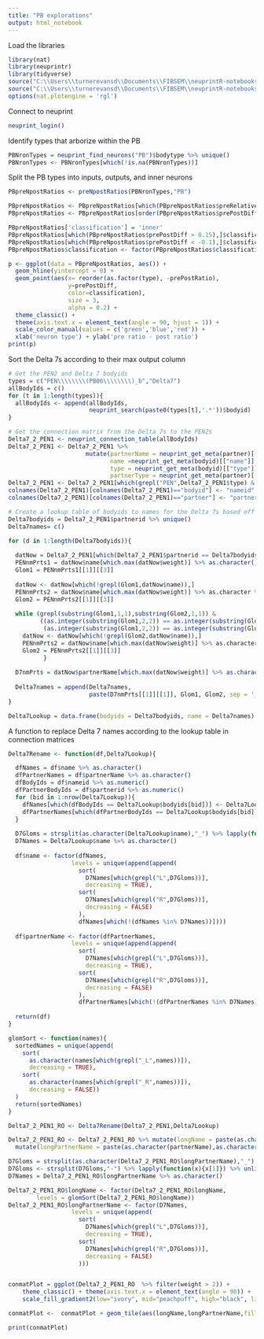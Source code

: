```yaml
---
title: "PB explorations"
output: html_notebook
---
```


Load the libraries
```r
library(nat)
library(neuprintr)
library(tidyverse)
source("C:\\Users\\turnerevansd\\Documents\\FIBSEM\\neuprintR-notebooks\\pathways.R")
source("C:\\Users\\turnerevansd\\Documents\\FIBSEM\\neuprintR-notebooks\\visualizeConnectivityTables.R")
options(nat.plotengine = 'rgl')
```

Connect to neuprint
```r
neuprint_login()
```

Identify types that arborize within the PB
```r
PBNronTypes = neuprint_find_neurons("PB")$bodytype %>% unique()
PBNronTypes <- PBNronTypes[which(!is.na(PBNronTypes))]
```

Split the PB types into inputs, outputs, and inner neurons
```r
PBpreNpostRatios <- preNpostRatios(PBNronTypes,"PB")

PBpreNpostRatios <- PBpreNpostRatios[which(PBpreNpostRatios$preRelative > 0.02 | PBpreNpostRatios$postRelative > 0.02),]
PBpreNpostRatios <- PBpreNpostRatios[order(PBpreNpostRatios$prePostDiff),]

PBpreNpostRatios['classification'] = 'inner'
PBpreNpostRatios[which(PBpreNpostRatios$prePostDiff > 0.15),]$classification = 'input'
PBpreNpostRatios[which(PBpreNpostRatios$prePostDiff < -0.1),]$classification = 'output'
PBpreNpostRatios$classification <- factor(PBpreNpostRatios$classification, levels = c('input','inner','output'))

p <- ggplot(data = PBpreNpostRatios, aes()) + 
  geom_hline(yintercept = 0) +
  geom_point(aes(x= reorder(as.factor(type), -prePostRatio),
                 y=prePostDiff,
                 color=classification),
                 size = 3,
                 alpha = 0.2) +
  theme_classic() +
  theme(axis.text.x = element_text(angle = 90, hjust = 1)) +
  scale_color_manual(values = c('green','blue','red')) +
  xlab('neuron type') + ylab('pre ratio - post ratio')
print(p)
```

Sort the Delta 7s according to their max output column
```r
# Get the PEN2 and Delta 7 bodyids
types = c("PEN\\\\\\\\(PB06\\\\\\\\)_b","Delta7")
allBodyIds = c()
for (t in 1:length(types)){
  allBodyIds <- append(allBodyIds,
                       neuprint_search(paste0(types[t],'.*'))$bodyid)
}

# Get the connection matrix from the Delta 7s to the PEN2s
Delta7_2_PEN1 <- neuprint_connection_table(allBodyIds)
Delta7_2_PEN1 <- Delta7_2_PEN1 %>%
                      mutate(partnerName = neuprint_get_meta(partner)[["name"]],
                             name =neuprint_get_meta(bodyid)[["name"]],
                             type = neuprint_get_meta(bodyid)[["type"]],
                             partnerType = neuprint_get_meta(partner)[["type"]])  
Delta7_2_PEN1 <- Delta7_2_PEN1[which(grepl("PEN",Delta7_2_PEN1$type) & grepl("Delta7",Delta7_2_PEN1$partnerType)),]
colnames(Delta7_2_PEN1)[colnames(Delta7_2_PEN1)=="bodyid"] <- "nameid"
colnames(Delta7_2_PEN1)[colnames(Delta7_2_PEN1)=="partner"] <- "partnerid"

# Create a lookup table of bodyids to names for the Delta 7s based off of where they strongly output to the PEN2s
Delta7bodyids = Delta7_2_PEN1$partnerid %>% unique()
Delta7names= c()

for (d in 1:length(Delta7bodyids)){
  
  datNow = Delta7_2_PEN1[which(Delta7_2_PEN1$partnerid == Delta7bodyids[d]),]
  PENnmPrts1 = datNow$name[which.max(datNow$weight)] %>% as.character() %>% strsplit('_')
  Glom1 = PENnmPrts1[[1]][[3]]
  
  datNow <- datNow[which(!grepl(Glom1,datNow$name)),]
  PENnmPrts2 = datNow$name[which.max(datNow$weight)] %>% as.character %>% strsplit('_')
  Glom2 = PENnmPrts2[[1]][[3]]
  
  while (grepl(substring(Glom1,1,1),substring(Glom2,1,1)) &
         ((as.integer(substring(Glom1,2,2)) == as.integer(substring(Glom2,2,2))+1)|
          (as.integer(substring(Glom1,2,2)) == as.integer(substring(Glom2,2,2))-1))) {
    datNow <- datNow[which(!grepl(Glom2,datNow$name)),]
    PENnmPrts2 = datNow$name[which.max(datNow$weight)] %>% as.character %>% strsplit('_')
    Glom2 = PENnmPrts2[[1]][[3]]
          }
  
  D7nmPrts = datNow$partnerName[which.max(datNow$weight)] %>% as.character() %>% strsplit('_')
  
  Delta7names = append(Delta7names,
                       paste(D7nmPrts[[1]][[1]], Glom1, Glom2, sep = '_'))
}

Delta7Lookup = data.frame(bodyids = Delta7bodyids, name = Delta7names)

```

A function to replace Delta 7 names according to the lookup table in connection matrices
```r

Delta7Rename <- function(df,Delta7Lookup){

  dfNames = df$name %>% as.character()
  dfPartnerNames = df$partnerName %>% as.character()
  dfBodyIds = df$nameid %>% as.numeric()
  dfPartnerBodyIds = df$partnerid %>% as.numeric()
  for (bid in 1:nrow(Delta7Lookup)){
    dfNames[which(dfBodyIds == Delta7Lookup$bodyids[bid])] <- Delta7Lookup$name[bid] %>% as.character()
    dfPartnerNames[which(dfPartnerBodyIds == Delta7Lookup$bodyids[bid])] <- Delta7Lookup$name[bid] %>% as.character()
  }
  
  D7Gloms = strsplit(as.character(Delta7Lookup$name),"_") %>% lapply(function(x){x[3]}) %>% unlist()
  D7Names = Delta7Lookup$name %>% as.character()
  
  df$name <- factor(dfNames,
                  levels = unique(append(append(
                    sort(
                      D7Names[which(grepl("L",D7Gloms))],
                      decreasing = TRUE),
                    sort(
                      D7Names[which(grepl("R",D7Gloms))],
                      decreasing = FALSE)
                    ),
                    dfNames[which(!(dfNames %in% D7Names))])))
  
  df$partnerName <- factor(dfPartnerNames,
                  levels = unique(append(append(
                    sort(
                      D7Names[which(grepl("L",D7Gloms))],
                      decreasing = TRUE),
                    sort(
                      D7Names[which(grepl("R",D7Gloms))],
                      decreasing = FALSE)
                    ),
                    dfPartnerNames[which(!(dfPartnerNames %in% D7Names))])))
  
  return(df)
}
```

```r

glomSort <- function(names){
  sortedNames = unique(append(
    sort(
      as.character(names[which(grepl("_L",names))]),
      decreasing = TRUE),
    sort(
      as.character(names[which(grepl("_R",names))]),
      decreasing = FALSE))
  )
  return(sortedNames)
}

```

```r
Delta7_2_PEN1_RO <- Delta7Rename(Delta7_2_PEN1,Delta7Lookup)

Delta7_2_PEN1_RO <- Delta7_2_PEN1_RO %>% mutate(longName = paste(as.character(name),as.character(nameid),sep='-')) %>%
  mutate(longPartnerName = paste(as.character(partnerName),as.character(partnerid),sep='-'))

D7Gloms = strsplit(as.character(Delta7_2_PEN1_RO$longPartnerName),"_") %>% lapply(function(x){x[3]}) %>% unlist()
D7Gloms <- strsplit(D7Gloms,"-") %>% lapply(function(x){x[1]}) %>% unlist()
D7Names = Delta7_2_PEN1_RO$longPartnerName %>% as.character()

Delta7_2_PEN1_RO$longName <- factor(Delta7_2_PEN1_RO$longName,
        levels = glomSort(Delta7_2_PEN1_RO$longName))
Delta7_2_PEN1_RO$longPartnerName <- factor(D7Names,
                  levels = unique(append(
                    sort(
                      D7Names[which(grepl("L",D7Gloms))],
                      decreasing = TRUE),
                    sort(
                      D7Names[which(grepl("R",D7Gloms))],
                      decreasing = FALSE)
                    )))


conmatPlot = ggplot(Delta7_2_PEN1_RO  %>% filter(weight > 2)) + 
    theme_classic() + theme(axis.text.x = element_text(angle = 90)) +
    scale_fill_gradient2(low="ivory", mid="peachpuff", high="black", limits=c(0,max(Delta7_2_PEN1_RO$weight)))

conmatPlot <-  conmatPlot + geom_tile(aes(longName,longPartnerName,fill=weight))

print(conmatPlot)
```

